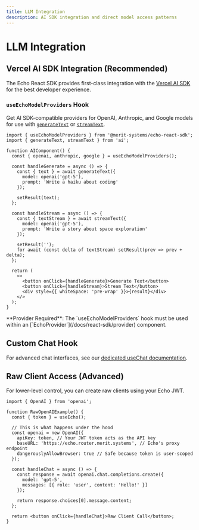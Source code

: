 ```yaml
---
title: LLM Integration
description: AI SDK integration and direct model access patterns
---
```


# LLM Integration

## Vercel AI SDK Integration (Recommended)

The Echo React SDK provides first-class integration with the [Vercel AI SDK](https://ai-sdk.dev/) for the best developer experience.

### `useEchoModelProviders` Hook

Get AI SDK-compatible providers for OpenAI, Anthropic, and Google models for use with [`generateText`](https://ai-sdk.dev/docs/reference/ai-sdk-core/generate-text) or [`streamText`](https://ai-sdk.dev/docs/reference/ai-sdk-core/stream-text).



```tsx title="AIComponent.tsx" lineNumbers
import { useEchoModelProviders } from '@merit-systems/echo-react-sdk';
import { generateText, streamText } from 'ai';

function AIComponent() {
  const { openai, anthropic, google } = useEchoModelProviders();
  
  const handleGenerate = async () => {
    const { text } = await generateText({
      model: openai('gpt-5'),
      prompt: 'Write a haiku about coding'
    });
    
    setResult(text);
  };

  const handleStream = async () => {
    const { textStream } = await streamText({
      model: openai('gpt-5'),
      prompt: 'Write a story about space exploration'
    });
    
    setResult('');
    for await (const delta of textStream) setResult(prev => prev + delta);
  };
  
  return (
    <>
      <button onClick={handleGenerate}>Generate Text</button>
      <button onClick={handleStream}>Stream Text</button>
      <div style={{ whiteSpace: 'pre-wrap' }}>{result}</div>
    </>
  );
}
```

<Callout type="info">
  **Provider Required**: The `useEchoModelProviders` hook must be used within an [`EchoProvider`](/docs/react-sdk/provider) component.
</Callout>

## Custom Chat Hook

For advanced chat interfaces, see our [dedicated useChat documentation](/docs/react-sdk/chat).

## Raw Client Access (Advanced)

For lower-level control, you can create raw clients using your Echo JWT.

```tsx
import { OpenAI } from 'openai';

function RawOpenAIExample() {
  const { token } = useEcho();
  
  // This is what happens under the hood
  const openai = new OpenAI({
    apiKey: token, // Your JWT token acts as the API key
    baseURL: 'https://echo.router.merit.systems', // Echo's proxy endpoint
    dangerouslyAllowBrowser: true // Safe because token is user-scoped
  });
  
  const handleChat = async () => {
    const response = await openai.chat.completions.create({
      model: 'gpt-5',
      messages: [{ role: 'user', content: 'Hello!' }]
    });
    
    return response.choices[0].message.content;
  };
  
  return <button onClick={handleChat}>Raw Client Call</button>;
}
```


